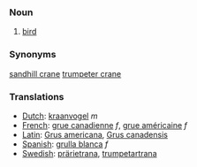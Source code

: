=== Noun ===

# [[bird]]

=== Synonyms ===

[[sandhill crane]] [[trumpeter crane]]


=== Translations ===
*[[Dutch]]: [[kraanvogel]] ''m''
*[[French]]: [[grue canadienne]] ''f'', [[grue américaine]] ''f''
*[[Latin]]: [[Grus americana]], [[Grus canadensis]]
*[[Spanish]]: [[grulla blanca]] ''f''
*[[Swedish]]: [[prärietrana]], [[trumpetartrana]]
